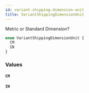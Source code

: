```yaml
---
id: variant-shipping-dimension-unit
title: VariantShippingDimensionUnit
---
```



Metric or Standard Dimension?


```graphql
enum VariantShippingDimensionUnit {
  CM
  IN
}
```


### Values

#### `CM` 




#### `IN` 






